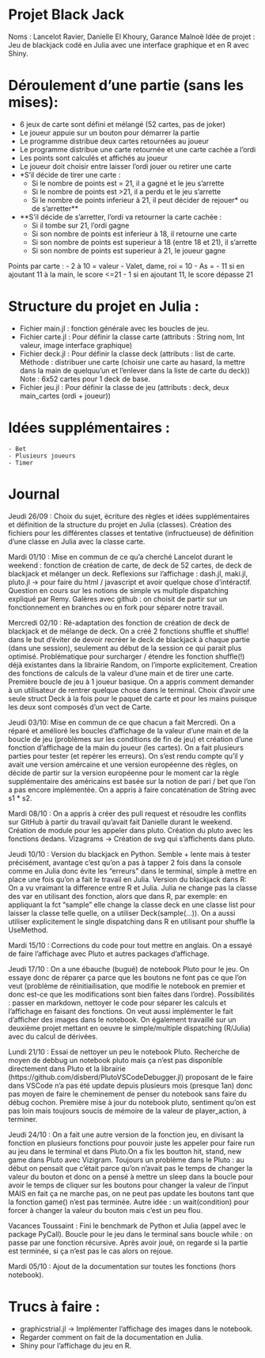 # Projet Black Jack
Noms : Lancelot Ravier, Danielle El Khoury, Garance Malnoë
Idée de projet : Jeu de blackjack codé en Julia avec une interface graphique et en R avec Shiny.

# Déroulement d'une partie (sans les mises): 
- 6 jeux de carte sont défini et mélangé (52 cartes, pas de joker)
- Le joueur appuie sur un bouton pour démarrer la partie
- Le programme distribue deux cartes retournées au joueur
- Le programme distribue une carte retournée et une carte cachée a l'ordi
- Les points sont calculés et affichés au joueur
- Le joueur doit choisir entre laisser l'ordi jouer ou retirer une carte
- *S'il décide de tirer une carte :
    - Si le nombre de points est = 21, il a gagné et le jeu s'arrette
    - Si le nombre de points est >21, il a perdu et le jeu s'arrette
    - Si le nombre de points inferieur à 21, il peut décider de rejouer* ou de s'arretter**
- **S'il décide de s'arretter, l'ordi va retourner la carte cachée :
    - Si il tombe sur 21, l'ordi gagne
    - Si son nombre de points est inferieur à 18, il retourne une carte
    - Si son nombre de points est superieur à 18 (entre 18 et 21), il s'arrette
    - Si son nombre de points est superieur à 21, le joueur gagne

Points par carte : 
    - 2 à 10 = valeur
    - Valet, dame, roi = 10
    - As =
        - 11 si en ajoutant 11 à la main, le score <=21
        - 1 si en ajoutant 11, le score dépasse 21

# Structure du projet en Julia :
- Fichier main.jl : fonction générale avec les boucles de jeu.
- Fichier carte.jl : Pour définir la classe carte (attributs : String nom, Int valeur, image interface graphique)
- Fichier deck.jl : Pour définir la classe deck (attributs : list de carte. Méthode : distribuer une carte (choisir une carte au hasard, la mettre dans la main de quelquu'un et l'enlever dans la liste de carte du deck))  Note : 6x52 cartes pour 1 deck de base.
- Fichier jeu.jl : Pour définir la classe de jeu (attributs : deck, deux main_cartes (ordi + joueur))

# Idées supplémentaires :
    - Bet
    - Plusieurs joueurs
    - Timer

# Journal

Jeudi 26/09 : Choix du sujet, écriture des règles et idées supplémentaires et définition de la structure du projet en Julia (classes). Création des fichiers pour les différentes classes et tentative (infructueuse) de définition d'une classe en Julia avec la classe carte.

Mardi 01/10 : 
Mise en commun de ce qu'a cherché Lancelot durant le weekend : fonction de création de carte, de deck de 52 cartes, de deck de blackjack et mélanger un deck. 
Reflexions sur l'affichage : dash.jl, maki.jl, pluto.jl -> pour faire du html / javascript et avoir quelque chose d'intéractif. Question en cours sur les notions de simple vs multiple dispatching expliqué par Remy.
Galères avec github : on choisit de partir sur un fonctionnement en branches ou en fork pour séparer notre travail.

Mercredi 02/10 : Ré-adaptation des fonction de création de deck de blackjack et de mélange de deck. On a créé 2 fonctions shuffle et shuffle!  dans le but d'éviter de devoir recréer le deck de blackjack à chaque partie (dans une session), seulement au début de la session ce qui parait plus optimisé. 
Problématique pour surcharger / étendre les fonction shuffle(!) déjà existantes dans la librairie Random, on l'importe explicitement.
Creation des fonctions de calculs de la valeur d'une main et de tirer une carte.
Première boucle de jeu à 1 joueur basique. On a appris comment demander à un utilisateur de rentrer quelque chose dans le terminal.
Choix d'avoir une seule struct Deck à la fois pour le paquet de carte et pour les mains puisque les deux sont composés d'un vect de Carte.

Jeudi 03/10:
Mise en commun de ce que chacun a fait Mercredi. On a réparé et amélioré les boucles d'affichage de la valeur d'une main et de la boucle de jeu (problèmes sur les conditions de fin de jeu) et création d'une fonction d'affichage de la main du joueur (les cartes). On a fait plusieurs parties pour tester (et repérer les erreurs). On s'est rendu compte qu'il y avait une version amércaine et une version européenne des règles, on décide de partir sur la version européenne pour le moment car la règle supplémentaire des américains est basée sur la notion de pari / bet que l'on a pas encore implémentée. On a appris à faire concaténation de String avec s1 * s2.

Mardi 08/10 :
On a appris à créer des pull request et résoudre les conflits sur GitHub à partir du travail qu'avait fait Danielle durant le weekend. Création de module pour les appeler dans pluto. Création du pluto avec les fonctions dedans. Vizagrams -> Création de svg qui s'affichents dans pluto.

Jeudi 10/10 : Version du blackjack en Python. Semble + lente mais à tester précisément, avantage c'est qu'on a pas à tapper 2 fois dans la console comme en Julia donc évite les "erreurs" dans le terminal, simple à mettre en place une fois qu'on a fait le travail en Julia.
Version du blackjack dans R: On a vu vraimant la difference entre R et Julia. Julia ne change pas la classe des var en utilisant des fonction, alors que dans R, par exemple: en appliquant la fct "sample" elle change la classe deck en une classe list pour laisser la classe telle quelle, on a utiliser Deck(sample(...)). On a aussi utiliser explicitement le single dispatching dans R en utilisant pour shuffle la UseMethod.

Mardi 15/10 : Corrections du code pour tout mettre en anglais. On a essayé de faire l'affichage avec Pluto et autres packages d'affichage. 

Jeudi 17/10 : On a une ébauche (bugué) de notebook Pluto pour le jeu. On essaye donc de réparer ça parce que les boutons ne font pas ce que l'on veut (problème de réinitiailisation, que modifie le notebook en premier et donc est-ce que les modifications sont bien faites dans l'ordre). Possibilités : passer en markdown, nettoyer le code pour séparer les calculs et l'affichage en faisant des fonctions. On veut aussi implémenter le fait d'afficher des images dans le notebook.
On également travaillé sur un deuxième projet mettant en oeuvre le simple/multiple dispatching (R/Julia) avec du calcul de dérivées.

Lundi 21/10 : Essai de nettoyer un peu le notebook Pluto. Recherche de moyen de debbug un notebook pluto mais ça n'est pas disponible directement dans Pluto et la librairie (https://github.com/disberd/PlutoVSCodeDebugger.jl) proposant de le faire dans VSCode n'a pas été update depuis plusieurs mois (presque 1an) donc pas moyen de faire le cheminement de penser du notebook sans faire du débug cochon. Première mise à jour du notebook pluto, sentiment qu'on est pas loin mais toujours soucis de mémoire de la valeur de player_action, à terminer.

Jeudi 24/10 : On a fait une autre version de la fonction jeu, en divisant la fonction en plusieurs fonctions pour pouvoir juste les appeler pour faire run au jeu dans le terminal et dans Pluto.On a fix les boutton hit, stand, new  game dans Pluto avec Vizigram. Toujours un problème dans le Pluto : au début on pensait que c'était parce qu'on n'avait pas le temps de changer la valeur du bouton et donc on a pensé à mettre un sleep dans la boucle pour avoir le temps de cliquer sur les boutons pour changer la valeur de l'input MAIS en fait ça ne marche pas, on ne peut pas update les boutons tant que la fonction game() n'est pas terminée. Autre idée : un wait(condition) pour forcer à changer la valeur du bouton mais c'est un peu flou.

Vacances Toussaint : Fini le benchmark de Python et Julia (appel avec le package PyCall). Boucle pour le jeu dans le terminal sans boucle while : on passe par une fonction récursive. Après avoir joué, on regarde si la partie est terminée, si ça n'est pas le cas alors on rejoue.

Mardi 05/10 : Ajout de la documentation sur toutes les fonctions (hors notebook).

# Trucs à faire :
- graphicstrial.jl -> Implémenter l'affichage des images dans le notebook.
- Regarder comment on fait de la documentation en Julia.
- Shiny pour l'affichage du jeu en R.

